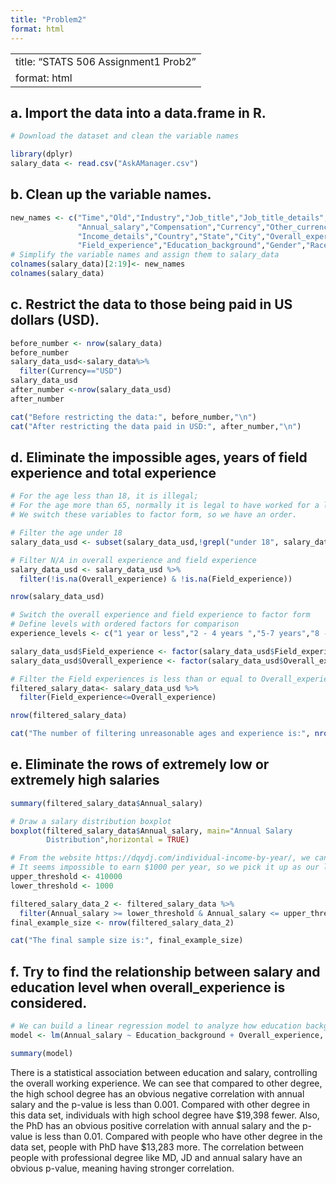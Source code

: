 ```yaml
---
title: "Problem2"
format: html
---
```


---
title: "STATS 506 Assignment1 Prob2"
format: html
---

## a. Import the data into a data.frame in R.

```r
# Download the dataset and clean the variable names

library(dplyr)
salary_data <- read.csv("AskAManager.csv")
```

## b. Clean up the variable names.

```r
new_names <- c("Time","Old","Industry","Job_title","Job_title_details",
               "Annual_salary","Compensation","Currency","Other_currency",
               "Income_details","Country","State","City","Overall_experience",
               "Field_experience","Education_background","Gender","Race")
# Simplify the variable names and assign them to salary_data
colnames(salary_data)[2:19]<- new_names
colnames(salary_data)
```

## c. Restrict the data to those being paid in US dollars (USD).

```r
before_number <- nrow(salary_data)
before_number
salary_data_usd<-salary_data%>%
  filter(Currency=="USD")
salary_data_usd
after_number <-nrow(salary_data_usd)
after_number 

cat("Before restricting the data:", before_number,"\n")
cat("After restricting the data paid in USD:", after_number,"\n")
```

## d. Eliminate the impossible ages, years of field experience and total experience

```r
# For the age less than 18, it is illegal;
# For the age more than 65, normally it is legal to have worked for a long time;
# We switch these variables to factor form, so we have an order.

# Filter the age under 18
salary_data_usd <- subset(salary_data_usd,!grepl("under 18", salary_data_usd$Old))

# Filter N/A in overall experience and field experience
salary_data_usd <- salary_data_usd %>%
  filter(!is.na(Overall_experience) & !is.na(Field_experience))

nrow(salary_data_usd)

# Switch the overall experience and field experience to factor form
# Define levels with ordered factors for comparison
experience_levels <- c("1 year or less","2 - 4 years ","5-7 years","8 - 10 years","11 - 20 years","21 - 30 years","31 - 40 years","41 years or more")

salary_data_usd$Field_experience <- factor(salary_data_usd$Field_experience,levels = experience_levels, ordered=TRUE)
salary_data_usd$Overall_experience <- factor(salary_data_usd$Overall_experience,levels = experience_levels, ordered=TRUE)

# Filter the Field experiences is less than or equal to Overall_experience
filtered_salary_data<- salary_data_usd %>%
  filter(Field_experience<=Overall_experience)

nrow(filtered_salary_data)

cat("The number of filtering unreasonable ages and experience is:", nrow(filtered_salary_data))
```

## e. Eliminate the rows of extremely low or extremely high salaries

```r
summary(filtered_salary_data$Annual_salary)

# Draw a salary distribution boxplot
boxplot(filtered_salary_data$Annual_salary, main="Annual Salary
        Distribution",horizontal = TRUE)

# From the website https://dqydj.com/individual-income-by-year/, we can find that the top1% annual salary in 2023 is	$407,500. So we pick up $410,000 as the upper threshold.
# It seems impossible to earn $1000 per year, so we pick it up as our lower threshold. Maybe something is wrong in these figures.
upper_threshold <- 410000
lower_threshold <- 1000

filtered_salary_data_2 <- filtered_salary_data %>%
  filter(Annual_salary >= lower_threshold & Annual_salary <= upper_threshold)
final_example_size <- nrow(filtered_salary_data_2)

cat("The final sample size is:", final_example_size)

```

## f. Try to find the relationship between salary and education level when overall_experience is considered.

```r
# We can build a linear regression model to analyze how education background can affect annual salary, taking overall experience into account.
model <- lm(Annual_salary ~ Education_background + Overall_experience, data = filtered_salary_data_2)

summary(model)

```

There is a statistical association between education and salary, controlling the overall working experience. We can see that compared to other degree, the high school degree has an obvious negative correlation with annual salary and the p-value is less than 0.001. Compared with other degree in this data set, individuals with high school degree have \$19,398 fewer. Also, the PhD has an obvious positive correlation with annual salary and the p-value is less than 0.01. Compared with people who have other degree in the data set, people with PhD have \$13,283 more. The correlation between people with professional degree like MD, JD and annual salary have an obvious p-value, meaning having stronger correlation.

